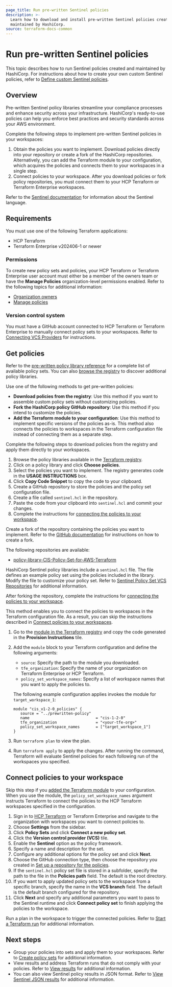 ```yaml
---
page_title: Run pre-written Sentinel policies
description: >-
  Learn how to download and install pre-written Sentinel policies created and
  maintained by HashiCorp.
source: terraform-docs-common
---
```


# Run pre-written Sentinel policies

This topic describes how to run Sentinel policies created and maintained by HashiCorp. For instructions about how to create your own custom Sentinel policies, refer to [Define custom Sentinel policies](/terraform/enterprise/policy-enforcement/define-policies/custom-sentinel).

## Overview

Pre-written Sentinel policy libraries streamline your compliance processes and enhance security across your infrastructure. HashiCorp's ready-to-use policies can help you enforce best practices and security standards across your AWS environment.

Complete the following steps to implement pre-written Sentinel policies in your workspaces:

1.  Obtain the policies you want to implement. Download policies directly into your repository or create a fork of the HashiCorp repositories. Alternatively, you can add the Terraform module to your configuration, which acquires the policies and connects them to your workspaces in a single step.
2.  Connect policies to your workspace. After you download policies or fork policy repositories, you must connect them to your HCP Terraform or Terraform Enterprise workspaces.

Refer to the [Sentinel documentation](/sentinel/docs) for information about the Sentinel language. 

## Requirements

You must use one of the following Terraform applications:

-   HCP Terraform
-   Terraform Enterprise v202406-1 or newer

### Permissions

To create new policy sets and policies, your HCP Terraform or Terraform Enterprise user account must either be a member of the owners team or have the **Manage Policies** organization-level permissions enabled. Refer to the following topics for additional information:

-   [Organization owners](/terraform/enterprise/users-teams-organizations/permissions#organization-owners)
-   [Manage policies](/terraform/enterprise/users-teams-organizations/permissions#manage-policies)

### Version control system

You must have a GitHub account connected to HCP Terraform or Terraform Enterprise to manually connect policy sets to your workspaces. Refer to [Connecting VCS Providers](/terraform/enterprise/vcs) for instructions.

## Get policies

Refer to the [pre-written policy library reference](/terraform/enterprise/policy-enforcement/prewritten-library) for a complete list of available policy sets. You can also [browse the registry](https://registry.terraform.io/search/policies?q=Pre-written) to discover additional policy libraries.

Use one of the following methods to get pre-written policies:

-   **Download policies from the registry**: Use this method if you want to assemble custom policy sets without customizing policies.  
-   **Fork the HashiCorp policy GitHub repository**: Use this method if you intend to customize the policies. 
-   **Add the Terraform module to your configuration**: Use this method to implement specific versions of the policies as-is. This method also connects the policies to workspaces in the Terraform configuration file instead of connecting them as a separate step.

<Tabs>

<Tab heading="Download from the registry">

Complete the following steps to download policies from the registry and apply them directly to your workspaces. 

1.  Browse the policy libraries available in the [Terraform registry](https://registry.terraform.io/search/policies?q=Pre-written).
2.  Click on a policy library and click **Choose policies**.
3.  Select the policies you want to implement. The registry generates code in the **USAGE INSTRUCTIONS** box.
4.  Click **Copy Code Snippet** to copy the code to your clipboard. 
5.  Create a GitHub repository to store the policies and the policy set configuration file.
6.  Create a file called `sentinel.hcl` in the repository. 
7.  Paste the code from your clipboard into `sentinel.hcl` and commit your changes. 
8.  Complete the instructions for [connecting the policies to your workspace](#connect-policies-to-your-workspace).

</Tab>
<Tab  heading="Fork libraries">

Create a fork of the repository containing the policies you want to implement. Refer to the [GitHub documentation](https://docs.github.com/en/pull-requests/collaborating-with-pull-requests/working-with-forks/fork-a-repo) for instructions on how to create a fork.

The following repositories are available:

-   [policy-library-CIS-Policy-Set-for-AWS-Terraform](https://github.com/hashicorp/policy-library-CIS-Policy-Set-for-AWS-Terraform)

HashiCorp Sentinel policy libraries include a `sentinel.hcl` file. The file defines an example policy set using the policies included in the library. Modify the file to customize your policy set. Refer to [Sentinel Policy Set VCS Repositories](/terraform/enterprise/policy-enforcement/manage-policy-sets/sentinel-vcs) for additional information.

After forking the repository, complete the instructions for [connecting the policies to your workspace](#connect-policies-to-your-workspace).

</Tab>
<Tab heading="Terraform module">

This method enables you to connect the policies to workspaces in the Terraform configuration file. As a result, you can skip the instructions described in [Connect policies to your workspaces](#connect-policies-to-your-workspaces). 

1.  Go to the [module in the Terraform registry](https://registry.terraform.io/modules/hashicorp/CIS-Policy-Set/AWS/latest) and copy the code generated in the **Provision Instructions** tile.  

2.  Add the `module` block to your Terraform configuration and define the following arguments: 

    -   `source`: Specify the path to the module you downloaded.
    -   `tfe_organization`: Specify the name of your organization on Terraform Enterprise or HCP Terraform.
    -   `policy_set_workspace_names`: Specify a list of workspace names that you want to apply the policies to. 

    The following example configuration applies invokes the module for `target_workspace_1`:

    ```hcl
    module "cis_v1-2-0_policies" {
       source = "../prewritten-policy"
       name                             = "cis-1-2-0"
       tfe_organization                 = "<your-tfe-org>"
       policy_set_workspace_names       = ["target_workspace_1"]
    }
    ```

3.  Run `terraform plan` to view the plan.

4.  Run `terraform apply` to apply the changes. After running the command, Terraform will evaluate Sentinel policies for each following run of the workspaces you specified.

</Tab>
</Tabs>

## Connect policies to your workspace

Skip this step if you [added the Terraform module](#add-the-terraform-module-to-your-configuration) to your configuration. When you use the module, the `policy_set_workspace_names` argument instructs Terraform to connect the policies to the HCP Terraform workspaces specified in the configuration. 

1.  Sign in to [HCP Terraform](https://app.terraform.io/) or Terraform Enterprise and navigate to the organization with workspaces you want to connect policies to.
2.  Choose **Settings** from the sidebar.
3.  Click **Policy Sets** and click **Connect a new policy set**.
4.  Click the **Version control provider (VCS)** tile.
5.  Enable the **Sentinel** option as the policy framework.
6.  Specify a name and description for the set.
7.  Configure any additional options for the policy set and click **Next**.
8.  Choose the GitHub connection type, then choose the repository you created in [Set up a repository for the policies](#set-up-a-repository-for-the-policies). 
9.  If the `sentinel.hcl` policy set file is stored in a subfolder, specify the path to the file in the **Policies path** field. The default is the root directory.
10. If you want to apply updated policy sets to the workspace from a specific branch, specify the name in the **VCS branch** field. The default is the default branch configured for the repository.
11. Click **Next** and specify any additional parameters you want to pass to the Sentinel runtime and click **Connect policy set** to finish applying the policies to the workspace. 

Run a plan in the workspace to trigger the connected policies. Refer to [Start a Terraform run](/terraform/enterprise/run/remote-operations#starting-runs) for additional information.

## Next steps

-   Group your policies into sets and apply them to your workspaces. Refer to [Create policy sets](/terraform/enterprise/policy-enforcement/manage-policy-sets#create-policy-sets) for additional information.
-   View results and address Terraform runs that do not comply with your policies. Refer to [View results](/terraform/enterprise/policy-enforcement/view-results) for additional information.
-   You can also view Sentinel policy results in JSON format. Refer to [View Sentinel JSON results](/terraform/enterprise/policy-enforcement/view-results/json) for additional information. 
